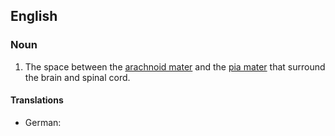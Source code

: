 ==English==
===Noun===
{{en-noun}}
{{wikipedia}}

# {{anatomy}} The space between the [[arachnoid mater]] and the [[pia mater]] that surround the brain and spinal cord.

====Translations====
{{trans-top|space between the arachnoid mater}}
* German: {{t-|de|Subarachnoidalraum|m}}
{{trans-mid}}
{{trans-bottom}}